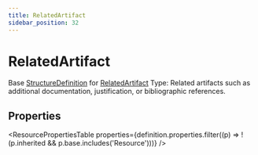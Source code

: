 ```yaml
---
title: RelatedArtifact
sidebar_position: 32
---
```


# RelatedArtifact

Base <a href="/docs/api/fhir/resources/structuredefinition">StructureDefinition</a> for <a href="/docs/api/fhir/datatypes/relatedartifact">RelatedArtifact</a> Type: Related artifacts such as additional documentation, justification, or bibliographic references.



## Properties

<ResourcePropertiesTable properties={definition.properties.filter((p) => !(p.inherited && p.base.includes('Resource')))} />



